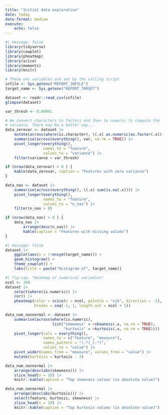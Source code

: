 ```yaml
---
title: "Initial data exploration"
date: today
date-format: medium
execute:
    echo: false
---
```


```r
#| message: false
library(tidyverse)
library(cowplot)
library(pheatmap)
library(scico)
library(moments)
library(knitr)

# These env variables are set by the calling script
infile <- Sys.getenv("REPORT_INFILE")
target_name <- Sys.getenv("REPORT_TARGET")

dataset <- readr::read_csv(infile)
glimpse(dataset)
```

```r
var_thresh <- 0.00001

# We convert characters to factors and then to numeric to compute the
# variance. There may be a better way...
data_zerovar <- dataset |> 
    mutate(across(where(is.character), \(.x) as.numeric(as.factor(.x)))) |> 
    summarise(across(everything(), var, na.rm = TRUE)) |> 
    pivot_longer(everything(), 
                 names_to = "feature", 
                 values_to = "variance") |> 
    filter(variance < var_thresh) 

if (nrow(data_zerovar) > 0 ) {
    kable(data_zerovar, caption = "Features with zero variance")
}
```

```r
data_nas <- dataset |> 
    summarise(across(everything(), \(.x) sum(is.na(.x)))) |> 
    pivot_longer(everything(), 
                 names_to = "feature", 
                 values_to = "n_nas") |> 
    filter(n_nas > 0) 

if (nrow(data_nas) > 0 ) {
    data_nas |> 
        arrange(desc(n_nas)) |> 
        kable(caption = "Features with missing values")
}
```

```r
#| message: false
dataset |> 
    ggplot(aes(x = !!ensym(target_name))) +
    geom_histogram() + 
    theme_cowplot() +
    labs(title = paste("Histogram of", target_name))
```

```r
#| fig-cap: "Heatmap of numerical variables"
ncol <- 100
dataset |> 
    select(where(is.numeric)) |> 
    cor() |> 
    pheatmap(color = scico(n = ncol, palette = "vik", direction = -1),
             breaks = seq(-1, 1, length.out = ncol + 1)) 
```

```r
data_num_nonnormal <- dataset |> 
    summarise(across(where(is.numeric), 
                     list("skewness" = ~skewness(.x, na.rm = TRUE),
                          "kurtosis" = ~kurtosis(.x, na.rm = TRUE)))) |> 
    pivot_longer(cols = everything(), 
                 names_to = c("feature", "measure"),
                 names_pattern = "(.*)_(.*)",
                 values_to = "value") |> 
    pivot_wider(names_from = "measure", values_from = "value") |> 
    mutate(kurtosis = kurtosis - 3)
```

```r
data_num_nonnormal |> 
    arrange(desc(abs(skewness))) |> 
    slice_head(n = 10) |> 
    knitr::kable(caption = "Top skewness values (in absolute value)")
```

```r
data_num_nonnormal |> 
    arrange(desc(abs(kurtosis))) |> 
    select(feature, kurtosis, skewness) |> 
    slice_head(n = 10) |> 
    knitr::kable(caption = "Top kurtosis values (in absolute value)")
```
